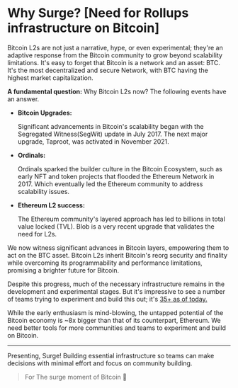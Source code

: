 # Why Surge? [Need for Rollups infrastructure on Bitcoin]

Bitcoin L2s are not just a narrative, hype, or even experimental; they're an adaptive response from the Bitcoin community to grow beyond scalability limitations. It's easy to forget that Bitcoin is a network and an asset: BTC. It's the most decentralized and secure Network, with BTC having the highest market capitalization.

**A fundamental question:** Why Bitcoin L2s now? The following events have an answer.

- **Bitcoin Upgrades:** <p className="_list-paragraph"> Significant advancements in Bitcoin's scalability began with the Segregated Witness(SegWit) update in July 2017. The next major upgrade, Taproot, was activated in November 2021.</p>
- **Ordinals:** <p className="_list-paragraph">Ordinals sparked the builder culture in the Bitcoin Ecosystem, such as early NFT and token projects that flooded the Ethereum Network in 2017. Which eventually led the Ethereum community to address scalability issues.</p>
- **Ethereum L2 success:** <p className="_list-paragraph">The Ethereum community's layered approach has led to billions in total value locked (TVL). Blob is a very recent upgrade that validates the need for L2s.</p>

We now witness significant advances in Bitcoin layers, empowering them to act on the BTC asset. Bitcoin L2s inherit Bitcoin's reorg security and finality while overcoming its programmability and performance limitations, promising a brighter future for Bitcoin.

Despite this progress, much of the necessary infrastructure remains in the development and experimental stages. But it's impressive to see a number of teams trying to experiment and build this out; it's [35+ as of today.](https://bitcoinl2map.com/)

While the early enthusiasm is mind-blowing, the untapped potential of the Bitcoin economy is ~8x bigger than that of its counterpart, Ethereum. We need better tools for more communities and teams to experiment and build on Bitcoin.

---

Presenting, Surge! Building essential infrastructure so teams can make decisions with minimal effort and focus on community building.

> For The surge moment of Bitcoin 🥂
